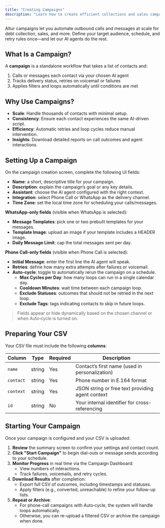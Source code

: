 ```yaml
---
title: "Creating Campaigns"
description: "Learn how to create efficient collections and sales campaigns with Altur."
---
```


Altur campaigns let you automate outbound calls and messages at scale for debt collection, sales, and more. Define your target audience, schedule, and retry rules once—and let our AI agents do the rest.

## What Is a Campaign?

A **campaign** is a standalone workflow that takes a list of contacts and:

1. Calls or messages each contact via your chosen AI agent
2. Tracks delivery status, retries on voicemail or failures
3. Applies filters and loops automatically until conditions are met

## Why Use Campaigns?

- **Scale**: Handle thousands of contacts with minimal setup.
- **Consistency**: Ensure each contact experiences the same AI-driven script.
- **Efficiency**: Automatic retries and loop cycles reduce manual intervention.
- **Insights**: Download detailed reports on call outcomes and agent interactions.

## Setting Up a Campaign

On the campaign creation screen, complete the following UI fields:

- **Name**: a short, descriptive title for your campaign.
- **Description**: explain the campaign’s goal or any key details.
- **Assistant**: choose the AI agent configured with the right context.
- **Integration**: select Phone Call or WhatsApp as the delivery channel.
- **Time Zone**: set the local time zone for scheduling your calls/messages.

**WhatsApp‑only fields** (visible when WhatsApp is selected):

- **Message Templates**: pick one or two prebuilt templates for your messages.
- **Template Image**: upload an image if your template includes a HEADER image.
- **Daily Message Limit**: cap the total messages sent per day.

**Phone Call‑only fields** (visible when Phone Call is selected):

- **Initial Message**: enter the first line the AI agent will speak.
- **Retries**: define how many extra attempts after failures or voicemail.
- **Auto‑cycle**: toggle to automatically rerun the campaign on a schedule.
  - **Max Cycles per Day**: how many loops can run in a single calendar day.
  - **Cooldown Minutes**: wait time between each campaign loop.
  - **Exclude Statuses**: outcomes that should not be retried in the next loop.
  - **Exclude Tags**: tags indicating contacts to skip in future loops.

> Fields appear or hide dynamically based on the chosen channel or when Auto‑cycle is turned on.

## Preparing Your CSV

Your CSV file must include the following **columns**:

| Column    | Type   | Required | Description                                      |
| --------- | ------ | -------- | ------------------------------------------------ |
| `name`    | string | Yes      | Contact’s first name (used in personalization)   |
| `contact` | string | Yes      | Phone number in E.164 format                     |
| `context` | string | Yes      | JSON string or free text providing agent context |
| `id`      | string | No       | Your internal identifier for cross-referencing   |

## Starting Your Campaign

Once your campaign is configured and your CSV is uploaded:

1. **Review** the summary screen to confirm your settings and contact count.
2. **Click "Start Campaign"** to begin dial-outs or message sends according to your schedule.
3. **Monitor Progress** in real time via the Campaign Dashboard:
   - View numbers of interactions.
   - Track failures, voicemails, and retry cycles.
4. **Download Results** after completion:
   - Export full CSV of outcomes, including timestamps and statuses.
   - Apply filters (e.g., converted, unreachable) to refine your follow-up lists.
5. **Repeat or Archive**:
   - For phone-call campaigns with Auto‑cycle, the system will handle loops automatically.
   - Otherwise, you can re-upload a filtered CSV or archive the campaign when done.